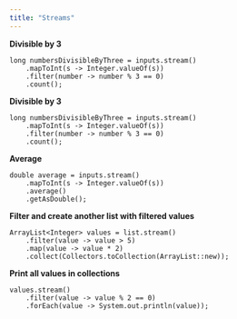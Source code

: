 ```yaml
---
title: "Streams"
---
```


**Divisible by 3**
```
long numbersDivisibleByThree = inputs.stream()
    .mapToInt(s -> Integer.valueOf(s))
    .filter(number -> number % 3 == 0)
    .count();
```

**Divisible by 3**
```
long numbersDivisibleByThree = inputs.stream()
    .mapToInt(s -> Integer.valueOf(s))
    .filter(number -> number % 3 == 0)
    .count();
```

**Average**
```
double average = inputs.stream()
    .mapToInt(s -> Integer.valueOf(s))
    .average()
    .getAsDouble();
```

**Filter and create another list with filtered values**
```
ArrayList<Integer> values = list.stream()
    .filter(value -> value > 5)
    .map(value -> value * 2)
    .collect(Collectors.toCollection(ArrayList::new));
```

**Print all values in collections**
```
values.stream()
    .filter(value -> value % 2 == 0)
    .forEach(value -> System.out.println(value));
```

